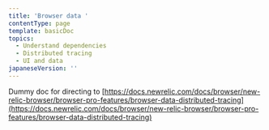```yaml
---
title: 'Browser data '
contentType: page
template: basicDoc
topics:
  - Understand dependencies
  - Distributed tracing
  - UI and data
japaneseVersion: ''
---
```


Dummy doc for directing to [https://docs.newrelic.com/docs/browser/new-relic-browser/browser-pro-features/browser-data-distributed-tracing](https://docs.newrelic.com/docs/browser/new-relic-browser/browser-pro-features/browser-data-distributed-tracing)
